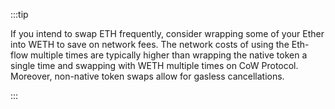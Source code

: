 :::tip

If you intend to swap ETH frequently, consider wrapping some of your Ether into WETH to save on network fees.
The network costs of using the Eth-flow multiple times are typically higher than wrapping the native token a single time and swapping with WETH multiple times on CoW Protocol.
Moreover, non-native token swaps allow for gasless cancellations.

:::
